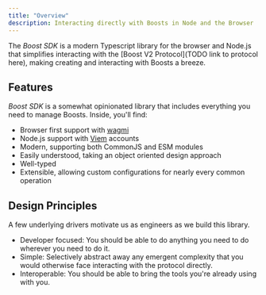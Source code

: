 ```yaml
---
title: "Overview"
description: Interacting directly with Boosts in Node and the Browser
---
```


The *Boost SDK* is a modern Typescript library for the browser and Node.js that simplifies interacting with the [Boost V2 Protocol](TODO link to protocol here), making creating and interacting with Boosts a breeze.

## Features

*Boost SDK* is a somewhat opinionated library that includes everything you need to manage Boosts. Inside, you'll find:

- Browser first support with [wagmi](https://wagmi.sh/)
- Node.js support with [Viem](https://viem.sh/) accounts
- Modern, supporting both CommonJS and ESM modules
- Easily understood, taking an object oriented design approach
- Well-typed
- Extensible, allowing custom configurations for nearly every common operation

## Design Principles

A few underlying drivers motivate us as engineers as we build this library.

- Developer focused: You should be able to do anything you need to do wherever you need to do it.
- Simple: Selectively abstract away any emergent complexity that you would otherwise face interacting with the protocol directly.
- Interoperable: You should be able to bring the tools you're already using with you.
